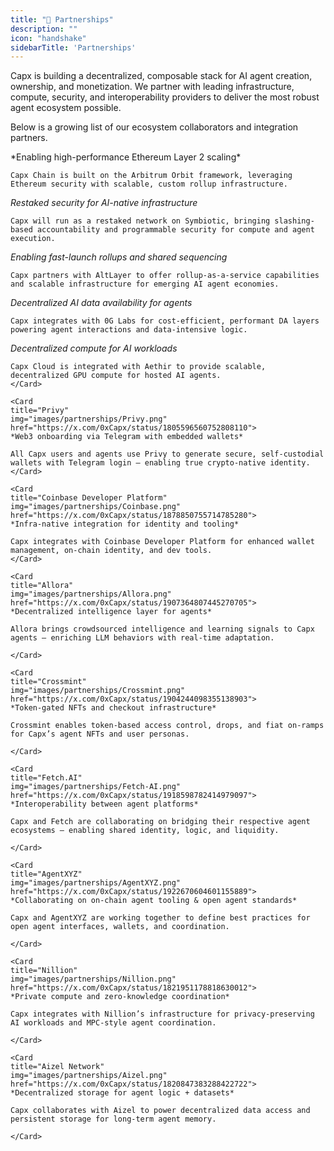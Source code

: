 ```yaml
---
title: "🤝 Partnerships"
description: ""
icon: "handshake"
sidebarTitle: 'Partnerships'
---
```


Capx is building a decentralized, composable stack for AI agent creation, ownership, and monetization. We partner with leading infrastructure, compute, security, and interoperability providers to deliver the most robust agent ecosystem possible.

Below is a growing list of our ecosystem collaborators and integration partners.


<CardGroup cols={2}>
  <Card 
    title="Arbitrum"
    img="images/partnerships/Arbitrum.png"
    href="https://x.com/0xCapx/status/1861485575553065253">
    *Enabling high-performance Ethereum Layer 2 scaling*
    
    Capx Chain is built on the Arbitrum Orbit framework, leveraging Ethereum security with scalable, custom rollup infrastructure.
  </Card>
  
  <Card 
    title="Symbiotic" 
    img="images/partnerships/Symbiotic.png"
    href="https://x.com/0xCapx/status/1824100080879607983">
    *Restaked security for AI-native infrastructure*

    Capx will run as a restaked network on Symbiotic, bringing slashing-based accountability and programmable security for compute and agent execution.
  </Card>
  
  <Card 
    title="AltLayer"
    img="images/partnerships/AltLayer.png"
    href="https://x.com/0xCapx/status/1864699843056423345">
    *Enabling fast-launch rollups and shared sequencing*

    Capx partners with AltLayer to offer rollup-as-a-service capabilities and scalable infrastructure for emerging AI agent economies.
  </Card>

  <Card 
    title="0G Labs"
    img="images/partnerships/0G-Labs.png"
    href="https://x.com/0xCapx/status/1877226464447279150">
    *Decentralized AI data availability for agents*

    Capx integrates with 0G Labs for cost-efficient, performant DA layers powering agent interactions and data-intensive logic.
  </Card>

  <Card 
    title="Aethir"
    img="images/partnerships/Aethir.png"
    href="https://x.com/0xCapx/status/1866913017620816199">
    *Decentralized compute for AI workloads*

    Capx Cloud is integrated with Aethir to provide scalable, decentralized GPU compute for hosted AI agents.
    </Card>

    <Card 
    title="Privy"
    img="images/partnerships/Privy.png"
    href="https://x.com/0xCapx/status/1805596560752808110">
    *Web3 onboarding via Telegram with embedded wallets*

    All Capx users and agents use Privy to generate secure, self-custodial wallets with Telegram login — enabling true crypto-native identity.
    </Card>

    <Card 
    title="Coinbase Developer Platform"
    img="images/partnerships/Coinbase.png"
    href="https://x.com/0xCapx/status/1878850755714785280">
    *Infra-native integration for identity and tooling*

    Capx integrates with Coinbase Developer Platform for enhanced wallet management, on-chain identity, and dev tools.
    </Card>

    <Card 
    title="Allora"
    img="images/partnerships/Allora.png"
    href="https://x.com/0xCapx/status/1907364807445270705">
    *Decentralized intelligence layer for agents*

    Allora brings crowdsourced intelligence and learning signals to Capx agents — enriching LLM behaviors with real-time adaptation.

    </Card>

    <Card 
    title="Crossmint"
    img="images/partnerships/Crossmint.png"
    href="https://x.com/0xCapx/status/1904244098355138903">
    *Token-gated NFTs and checkout infrastructure*

    Crossmint enables token-based access control, drops, and fiat on-ramps for Capx’s agent NFTs and user personas.

    </Card>

    <Card 
    title="Fetch.AI"
    img="images/partnerships/Fetch-AI.png"
    href="https://x.com/0xCapx/status/1918598782414979097">
    *Interoperability between agent platforms*

    Capx and Fetch are collaborating on bridging their respective agent ecosystems — enabling shared identity, logic, and liquidity.

    </Card>

    <Card 
    title="AgentXYZ"
    img="images/partnerships/AgentXYZ.png"
    href="https://x.com/0xCapx/status/1922670604601155889">
    *Collaborating on on-chain agent tooling & open agent standards*

    Capx and AgentXYZ are working together to define best practices for open agent interfaces, wallets, and coordination.

    </Card>

    <Card 
    title="Nillion"
    img="images/partnerships/Nillion.png"
    href="https://x.com/0xCapx/status/1821951178818630012">
    *Private compute and zero-knowledge coordination*

    Capx integrates with Nillion’s infrastructure for privacy-preserving AI workloads and MPC-style agent coordination.

    </Card>

    <Card 
    title="Aizel Network"
    img="images/partnerships/Aizel.png"
    href="https://x.com/0xCapx/status/1820847383288422722">
    *Decentralized storage for agent logic + datasets*

    Capx collaborates with Aizel to power decentralized data access and persistent storage for long-term agent memory.

    </Card>
</CardGroup>